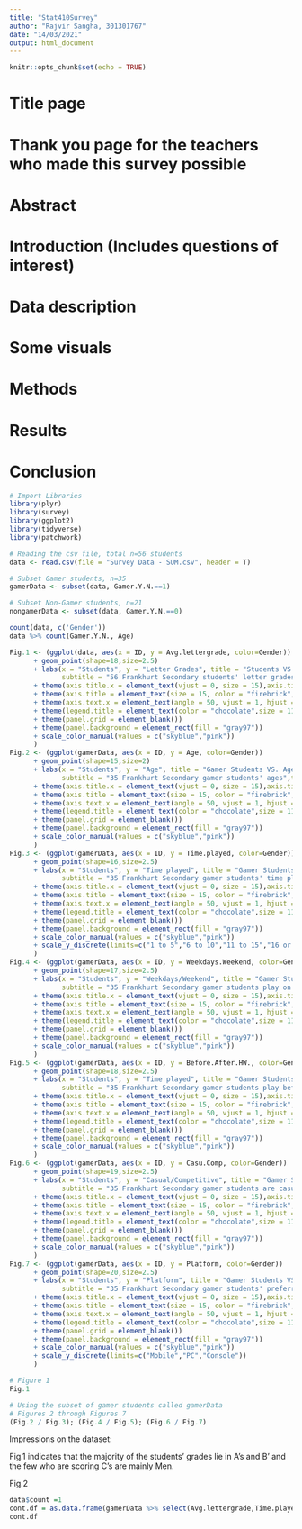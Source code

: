 ---
title: "Stat410Survey"
author: "Rajvir Sangha, 301301767"
date: "14/03/2021"
output: html_document
---

```{r setup, include=FALSE}
knitr::opts_chunk$set(echo = TRUE)
```

# Title page

# Thank you page for the teachers who made this survey possible

# Abstract

# Introduction (Includes questions of interest)

# Data description

# Some visuals

# Methods

# Results

# Conclusion



```{r message=FALSE, warning=FALSE}
# Import Libraries
library(plyr)
library(survey)
library(ggplot2)
library(tidyverse)
library(patchwork)
```


```{r}
# Reading the csv file, total n=56 students
data <- read.csv(file = "Survey Data - SUM.csv", header = T)

# Subset Gamer students, n=35
gamerData <- subset(data, Gamer.Y.N.==1)

# Subset Non-Gamer students, n=21
nongamerData <- subset(data, Gamer.Y.N.==0)
```





```{r}
count(data, c('Gender'))
data %>% count(Gamer.Y.N., Age)
```



```{r echo=FALSE}
Fig.1 <- (ggplot(data, aes(x = ID, y = Avg.lettergrade, color=Gender)) 
      + geom_point(shape=18,size=2.5) 
      + labs(x = "Students", y = "Letter Grades", title = "Students VS. Letter Grades", 
             subtitle = "56 Frankhurt Secondary students' letter grades",tag = "Fig. 1")
      + theme(axis.title.x = element_text(vjust = 0, size = 15),axis.title.y = element_text(vjust = 2, size = 15))
      + theme(axis.title = element_text(size = 15, color = "firebrick", face = "italic"))
      + theme(axis.text.x = element_text(angle = 50, vjust = 1, hjust = 1, size = 5))
      + theme(legend.title = element_text(color = "chocolate",size = 11, face = "bold"))
      + theme(panel.grid = element_blank())
      + theme(panel.background = element_rect(fill = "gray97"))
      + scale_color_manual(values = c("skyblue","pink"))
      )
Fig.2 <- (ggplot(gamerData, aes(x = ID, y = Age, color=Gender)) 
      + geom_point(shape=15,size=2) 
      + labs(x = "Students", y = "Age", title = "Gamer Students VS. Ages", 
             subtitle = "35 Frankhurt Secondary gamer students' ages",tag = "Fig. 2")
      + theme(axis.title.x = element_text(vjust = 0, size = 15),axis.title.y = element_text(vjust = 2, size = 15))
      + theme(axis.title = element_text(size = 15, color = "firebrick", face = "italic"))
      + theme(axis.text.x = element_text(angle = 50, vjust = 1, hjust = 1, size = 5))
      + theme(legend.title = element_text(color = "chocolate",size = 11, face = "bold"))
      + theme(panel.grid = element_blank())
      + theme(panel.background = element_rect(fill = "gray97"))
      + scale_color_manual(values = c("skyblue","pink"))
      )
Fig.3 <- (ggplot(gamerData, aes(x = ID, y = Time.played, color=Gender)) 
      + geom_point(shape=16,size=2.5) 
      + labs(x = "Students", y = "Time played", title = "Gamer Students VS. Time played", 
             subtitle = "35 Frankhurt Secondary gamer students' time played",tag = "Fig. 3")
      + theme(axis.title.x = element_text(vjust = 0, size = 15),axis.title.y = element_text(vjust = 2, size = 15))
      + theme(axis.title = element_text(size = 15, color = "firebrick", face = "italic"))
      + theme(axis.text.x = element_text(angle = 50, vjust = 1, hjust = 1, size = 5))
      + theme(legend.title = element_text(color = "chocolate",size = 11, face = "bold"))
      + theme(panel.grid = element_blank())
      + theme(panel.background = element_rect(fill = "gray97"))
      + scale_color_manual(values = c("skyblue","pink"))
      + scale_y_discrete(limits=c("1 to 5","6 to 10","11 to 15","16 or more"))
      )
Fig.4 <- (ggplot(gamerData, aes(x = ID, y = Weekdays.Weekend, color=Gender)) 
      + geom_point(shape=17,size=2.5) 
      + labs(x = "Students", y = "Weekdays/Weekend", title = "Gamer Students VS. Weekdays/Weekend", 
             subtitle = "35 Frankhurt Secondary gamer students play on weekdays or weekend",tag = "Fig. 4")
      + theme(axis.title.x = element_text(vjust = 0, size = 15),axis.title.y = element_text(vjust = 2, size = 12))
      + theme(axis.title = element_text(size = 15, color = "firebrick", face = "italic"))
      + theme(axis.text.x = element_text(angle = 50, vjust = 1, hjust = 1, size = 5))
      + theme(legend.title = element_text(color = "chocolate",size = 11, face = "bold"))
      + theme(panel.grid = element_blank())
      + theme(panel.background = element_rect(fill = "gray97"))
      + scale_color_manual(values = c("skyblue","pink"))
      )
Fig.5 <- (ggplot(gamerData, aes(x = ID, y = Before.After.HW., color=Gender)) 
      + geom_point(shape=18,size=2.5) 
      + labs(x = "Students", y = "Time played", title = "Gamer Students VS. Before/After Homework", 
             subtitle = "35 Frankhurt Secondary gamer students play before or after homework",tag = "Fig. 5")
      + theme(axis.title.x = element_text(vjust = 0, size = 15),axis.title.y = element_text(vjust = 2, size = 15))
      + theme(axis.title = element_text(size = 15, color = "firebrick", face = "italic"))
      + theme(axis.text.x = element_text(angle = 50, vjust = 1, hjust = 1, size = 5))
      + theme(legend.title = element_text(color = "chocolate",size = 11, face = "bold"))
      + theme(panel.grid = element_blank())
      + theme(panel.background = element_rect(fill = "gray97"))
      + scale_color_manual(values = c("skyblue","pink"))
      )
Fig.6 <- (ggplot(gamerData, aes(x = ID, y = Casu.Comp, color=Gender)) 
      + geom_point(shape=19,size=2.5) 
      + labs(x = "Students", y = "Casual/Competitive", title = "Gamer Students VS. Casual/Competitive Type", 
             subtitle = "35 Frankhurt Secondary gamer students are casual or competitive players",tag = "Fig. 6")
      + theme(axis.title.x = element_text(vjust = 0, size = 15),axis.title.y = element_text(vjust = 2, size = 13.5))
      + theme(axis.title = element_text(size = 15, color = "firebrick", face = "italic"))
      + theme(axis.text.x = element_text(angle = 50, vjust = 1, hjust = 1, size = 5))
      + theme(legend.title = element_text(color = "chocolate",size = 11, face = "bold"))
      + theme(panel.grid = element_blank())
      + theme(panel.background = element_rect(fill = "gray97"))
      + scale_color_manual(values = c("skyblue","pink"))
      )
Fig.7 <- (ggplot(gamerData, aes(x = ID, y = Platform, color=Gender)) 
      + geom_point(shape=20,size=2.5) 
      + labs(x = "Students", y = "Platform", title = "Gamer Students VS. Platform", 
             subtitle = "35 Frankhurt Secondary gamer students' preferred platform",tag = "Fig. 7")
      + theme(axis.title.x = element_text(vjust = 0, size = 15),axis.title.y = element_text(vjust = 2, size = 15))
      + theme(axis.title = element_text(size = 15, color = "firebrick", face = "italic"))
      + theme(axis.text.x = element_text(angle = 50, vjust = 1, hjust = 1, size = 5))
      + theme(legend.title = element_text(color = "chocolate",size = 11, face = "bold"))
      + theme(panel.grid = element_blank())
      + theme(panel.background = element_rect(fill = "gray97"))
      + scale_color_manual(values = c("skyblue","pink"))
      + scale_y_discrete(limits=c("Mobile","PC","Console"))
      )

```







```{r}
# Figure 1
Fig.1

# Using the subset of gamer students called gamerData
# Figures 2 through Figures 7 
(Fig.2 / Fig.3); (Fig.4 / Fig.5); (Fig.6 / Fig.7)

```





Impressions on the dataset: 

Fig.1 indicates that the majority of the students' grades lie in A's and B' and the few who are scoring C's are mainly Men.

Fig.2 





```{r}
data$count =1
cont.df = as.data.frame(gamerData %>% select(Avg.lettergrade,Time.played,count) %>% group_by(Avg.lettergrade,Time.played) %>% summarise(freq = sum(count)))
cont.df
```





































